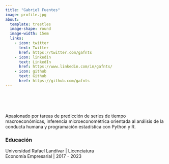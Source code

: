 ```yaml
---
title: "Gabriel Fuentes"
image: profile.jpg
about:
  template: trestles
  image-shape: round
  image-width: 15em
  links:
    - icon: twitter
      text: Twitter
      href: https://twitter.com/gafnts
    - icon: linkedin
      text: LinkedIn
      href: https://www.linkedin.com/in/gafnts/
    - icon: github
      text: Github
      href: https://github.com/gafnts
---
```


<br> <br> <br>

Apasionado por tareas de predicción de series de tiempo macroeconómicas, inferencia microeconométrica orientada al análisis de la conducta humana y programación estadística con Python y R.

### Educación

Universidad Rafael Landívar \| Licenciatura <br> Economía Empresarial \| 2017 - 2023
